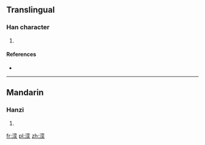 ==Translingual==

===Han character===
{{Han char|rn=85|rad=水|as=09|sn=12|four=|canj=水卜金大 (EYCK), X水卜金大 (XEYCK)}}

# {{defn|Han|sort=水09}}

====References====
* {{Han ref|kx=0637.120|dkj=17843|dj=1044.100|hdz=31684.020|uh=6E59|ud=28249}}

----

==Mandarin==

===Hanzi===
{{cmn-hanzi|pin=[[yì]] ([[yi4]])|wg=i<sup>4</sup>}}

# {{defn|Mandarin|sort=水09}}

[[fr:湙]]
[[pl:湙]]
[[zh:湙]]